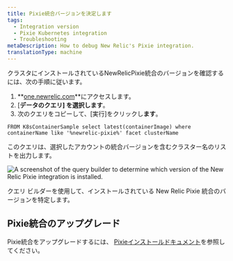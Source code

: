 ```yaml
---
title: Pixie統合バージョンを決定します
tags:
  - Integration version
  - Pixie Kubernetes integration
  - Troubleshooting
metaDescription: How to debug New Relic's Pixie integration.
translationType: machine
---
```



クラスタにインストールされているNewRelicPixie統合のバージョンを確認するには、次の手順に従います。

1. **[one.newrelic.com](https://one.newrelic.com/all-capabilities)**にアクセスします。
2. \[**データのクエリ] を選択します**。
3. 次のクエリをコピーして、\[実行]をクリックし**ます**。

```
FROM K8sContainerSample select latest(containerImage) where containerName like '%newrelic-pixie%' facet clusterName
```

このクエリは、選択したアカウントの統合バージョンを含むクラスター名のリストを出力します。

<img
  title="Pixie integration in query builder"
  alt="A screenshot of the query builder to determine which version of the New Relic Pixie integration is installed."
  src={pixieIntegrationVersion}
/>

<figcaption>
  クエリ ビルダーを使用して、インストールされている New Relic Pixie 統合のバージョンを特定します。
</figcaption>

## Pixie統合のアップグレード

Pixie統合をアップグレードするには、 [Pixieインストールドキュメント](/docs/kubernetes-pixie/auto-telemetry-pixie/install-auto-telemetry-pixie/#upgrade)を参照してください。